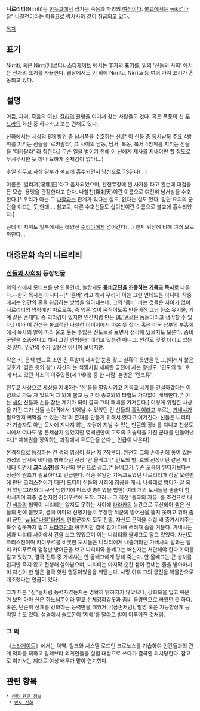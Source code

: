 '''니르리티'''(Nirriti)는 [[힌두교]]에서 섬기는 죽음과 파괴의 [[여신]]이다. [[불교]]에서는 [[wiki:"나찰" 나찰천]]이라는 이름으로 [[락샤사]]와 같이 취급되고 있다.

[[목차]]
== 표기 ==
Nirriti, 혹은 Nirrti(니르티). [[스타게이트]] 에서는 후자의 표기를, 밑의 '신들의 사회' 에서는 전자의 표기를 사용한다. 웹상에서도 이 외에 Nirritu, Nirrita 등 여러 가지 표기가 혼동되고 있다.

== 설명 ==
어둠, 파괴, 죽음의 여신. [[칼리]]의 원형을 여기서 찾는 사람들도 있다. 혹은 폭풍의 신 [[루드라]]의 화신 중 하나라고 보는 견해도 있다.

신화에서는 세상의 8개 방위 중 남서쪽을 수호하는 신.[* 이 신들 중 동서남북 주요 4방위를 지키는 신들을 '로카팔라', 그 사이의 남동, 남서, 북동, 북서 4방위를 지키는 신들을 '디카팔라' 라 칭한다.] 무슨 일을 벌이기 전에 이 신에게 제사를 지내야만 할 정도로 무시무시한 듯 하나 묘하게 존재감이 없다(...)

후일 힌두교 사상 일부가 불교에 흡수되면서 남신으로 [[TS]]된다(...)

이름은 '열리저(涅浬底)'라고 음차되었으며, 완전무장에 흰 사자를 타고 왼손에 대검을 든 모습. 용맹을 관장한다고 한다. 나찰천(羅刹天)이란 이름으로 여전히 남서방을 수호한다.[* 우리가 아는 그 [[나찰]]과는 관계가 있다는 설도, 없다는 설도 있다. 일단 요괴의 군단을 이끄는 듯 한데.... 참고로, 다른 수호신들도 십이천이란 이름으로 불교에 흡수되었다.]

근데 이 지위도 일부에서는 태양신 [[수리야]]에게 넘어간다(...) 왠지 위상에 비해 여러 모로 까인다...

== 대중문화 속의 니르리티 ==

=== [[신들의 사회]]의 등장인물 ===
위의 신에서 모티프를 딴 인물인데, 놀랍게도 '''[[좀비]]군단을 조종하는 [[기독교]] 목사'''로 나온다.--한국 목사는 아니다--[* '좀비' 라고 해서 우리가 아는 그런 언데드는 아니다. 작중에서는 인간의 혼을 취급하는 방법을 알아내는데, 그의 '좀비' 라는 것들은 자아가 없이 니르리티의 명령에만 따르도록, 즉 영혼 없이 움직이도록 만들어진 그냥 탄소 유기물, 기계 같은 존재다. 좀 괴리감이 있지만 인간처럼 만든 [[BETA]]같은 놈들이라고 생각할 수 있다.] 아마 이 컨셉은 불교적인 나찰천 이미지에서 따온 듯 싶다. 혹은 미국 남부의 부흥회에서 목사의 말에 따라 울고 웃는 수많은 신도들을 보면서 생각해 냈을지도 모른다. 좀비 군단을 조종한다고 해서 그런 인형들만 데리고 있는건 아니고, 인간도 몇몇 데리고 있는것 같다. 인간의 수가 많은건 아니어 보이지만.

작은 키, 은색 밴드로 조인 긴 흑발에 새파란 눈을 갖고 칠흑의 옷만을 입고,(이래서 붙은 칭호가 '검은 옷의 왕'.) 자신의 눈 색깔처럼 새파란 궁전에 사는 광신도. '인도의 별' 호에 타고 있던 최초의 이주민들(제 1세대) 중 한 사람. 본명은 '렌프류'. 

힌두교 사상으로 세상을 지배하는 '신'들을 멸망시키고 기독교 세계를 건설하겠다는 이념으로 가득 차 있으며 그 외에 불교 등 기타 종교와의 타협도 가차없이 배제한다.[* 이는 [[샘(신들의 사회)|샘]]이 신들과 손을 잡는 계기가 되어 결국 그의 패배를 가져온다.] 이렇게 위험한 사상을 가진 그가 신들 손아귀에서 벗어날 수 있었던 건 신들의 [[흑막]]이라고 부르는 [[가네샤]]가 필요할때 써먹을 수 있는 '적'의 존재를 만들기 위해서 였다고 여겨진다. 신들은 니리티가 기술자도 아닌 목사에 지나지 않는 까닭에 지닐 수 있는 만큼의 장비를 지니고 천상도시에서 떠나도 별 문제삼지 않았지만 몇백년만에 고도의 기술력을 가진 군대를 만들어낸다.[* 제해권을 장악하는 과정에서 유도탄을 쓴다는 언급이 나온다] 

본격적으로 등장하는 건 [[샘(신들의 사회)|샘]]의 명상이 끝난 제 7장부터. 완전히 그의 손아귀에 놓여 있는 행성의 남서쪽 바다를 항해하던 선장 '얀 올베그'[* 인도의 별' 호의 선장이던 같은 제 1세대 이면서 '''크리스천''']를 자신의 부관으로 삼고,[* 올베그가 무슨 도움이 된다기보다는 정신적 원조가 필요하다고 언급한다. 작중 유일한 기독교도였던 니르리티가 정말 오랜만에 만난 크리스천이기 때문] 드디어 신들의 사회에 침공을 개시. 나름대로 방어가 잘 되어 있던(그래봐야 구식 냉병기에 머스켓 총이였을 법한) 여러 개의 도시들을 줄줄이 함락시키며 최종 결전지인 카이푸르에 도착. 그러나 그 직전 '종교의 자유' 를 조건으로 내건 [[샘]]과의 협약이 니리티는 알지도 못하는 사이에 [[타라카]]의 농간으로 무산되어 [[샘]]은 신들의 편에 붙었고, 결국 야마의 신병기들로 무장한 적군의 방어선을 뚫지 못하고 휘하 좀비 군단, [[wiki:"나찰"라캬샤]] 연합군까지 모두 전멸, 자신도 근력을 수십 배 증가시켜주는 특수 갑옷까지 입고 [[브라흐만]]과 싸우지만 결국 힘이 다해 쓰러져 숨을 거둔다. 가네샤는 샘과 니리티 사이에서 간을 보고 있었으며 이는 니리티와 올베그도 알고 있었다. 자신도 크리스천이며 카이푸르를 비롯한 도시들은 니리티에게 내줄거라던 가네샤의 말과는 달리 카이푸르의 엄청난 방어군을 보고 니리티와 올베그는 배신자는 처단해야 한다고 이를 갈고 있었고, 결국 전투 중 가네샤는 얀 올베그에게 당해 죽는다. 얀 올베그는 큰 상처를 입지만 죽지 않고 전생해 살아남으며, 니리티는 마지막 순간 샘이 건네는 물을 받아마시며 자신이 한 일은 결국 헛된 행동이었음을 깨닫는다.
사망 이후 그의 궁전을 박물관으로 개조했다는 언급이 있다.

그가 다른 "신"들처럼 능력자였는지는 명확히 밝혀지지 않았으나, 강화복을 입고 싸운 거 보면 아마 신은 하느님뿐이라 믿고 신체강화갑옷과 좀비 물량만으로 싸웠던 듯 하다. 혹은, 단순히 신체를 강화하는 능력만을 깨웠거나(삼손처럼), 발명 혹은 지능향상계 능력일 수도 있다. 성경에서 솔로몬이 '지혜'를 달라고 빌어 이루어진 것처럼.
=== 그 외 ===
《[[스타게이트]]》에서는 악역. 틸크와 시스템 로드인 크로노스를 기습하여 인간들과의 관계 악화를 꾀하고 알레브라 외계인들을 실험 대상으로 쓰다가 결국엔 퇴치당한다. 참고로 여기서는 제대로 여성 배우가 맡아 연기했다.

== 관련 항목 ==
 * [[신화 관련 정보]]
  * [[인도 신화]]
